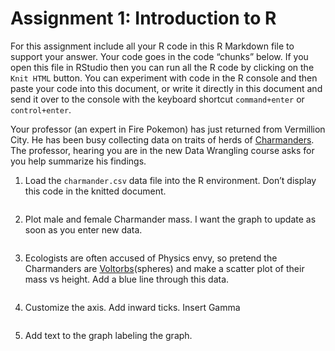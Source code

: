 # Assignment 1: Introduction to R

For this assignment include all your R code in this R Markdown file to support your answer. Your code goes in the code "chunks" below. If you open this file in RStudio then you can run all the R code by clicking on the `Knit HTML` button. You can experiment with code in the R console and then paste your code into this document, or write it directly in this document and send it over to the console with the keyboard shortcut `command+enter` or `control+enter`.

Your professor (an expert in Fire Pokemon) has just returned from Vermillion City. He has been busy collecting data on traits of herds of [Charmanders](http://pokemon.wikia.com/wiki/Charmander). The professor, hearing you are in the new Data Wrangling course asks for you help summarize his findings.

1. Load the `charmander.csv` data file into the R environment. Don't display this code in the knitted document.

```r

```

2. Plot male and female Charmander mass. I want the graph to update as soon as you enter new data.

```r

```


3. Ecologists are often accused of Physics envy, so pretend the Charmanders are [Voltorbs](http://pokemon.wikia.com/wiki/Voltorb)(spheres) and make a scatter plot of their mass vs height. Add a blue line through this data.

```r

```

4. Customize the axis. Add inward ticks. Insert Gamma

```r

```

5. Add text to the graph labeling the graph.
```r

```

